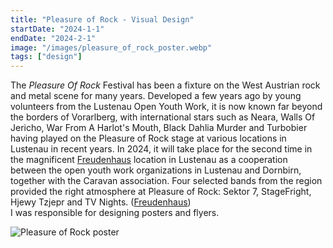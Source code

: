 ---
title: "Pleasure of Rock - Visual Design"
startDate: "2024-1-1"
endDate: "2024-2-1"
image: "/images/pleasure_of_rock_poster.webp"
tags: ["design"]
---

The *Pleasure Of Rock* Festival has been a fixture on the West Austrian rock and metal scene for many years.
Developed a few years ago by young volunteers from the Lustenau Open Youth Work, it is now known far beyond the borders of Vorarlberg, with international stars such as Neara, Walls Of Jericho, War From A Harlot's Mouth, Black Dahlia Murder and Turbobier having played on the Pleasure of Rock stage at various locations in Lustenau in recent years.
In 2024, it will take place for the second time in the magnificent [Freudenhaus](https://freudenhaus.or.at/) location in Lustenau as a cooperation between the open youth work organizations in Lustenau and Dornbirn, together with the Caravan association.
Four selected bands from the region provided the right atmosphere at Pleasure of Rock: Sektor 7, StageFright, Hjewy Tzjepr and TV Nights. ([Freudenhaus](https://freudenhaus.or.at/programm/2024/pleasure-of-rock/))
<br/>I was responsible for designing posters and flyers.

![Pleasure of Rock poster](/images/pleasure_of_rock_poster.webp)
